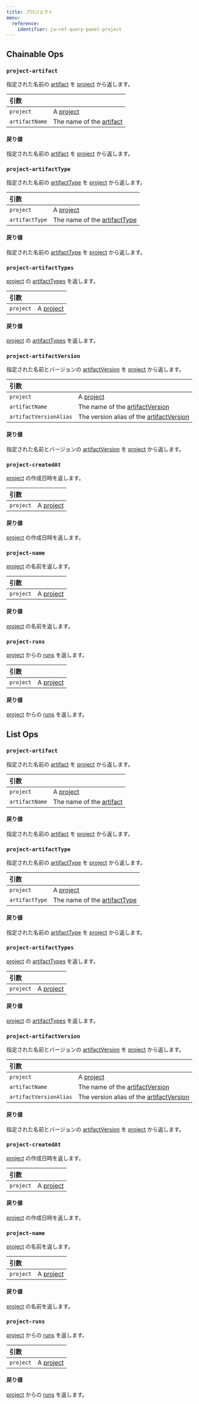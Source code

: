 ```yaml
---
title: プロジェクト
menu:
  reference:
    identifier: ja-ref-query-panel-project
---
```


## Chainable Ops
<h3 id="project-artifact"><code>project-artifact</code></h3>

指定された名前の [artifact](/ja/models/ref/query-panel/artifact/) を [project](/ja/models/ref/query-panel/project/) から返します。

| 引数 |  |
| :--- | :--- |
| `project` | A [project](/ja/models/ref/query-panel/project/) |
| `artifactName` | The name of the [artifact](/ja/models/ref/query-panel/artifact/) |

#### 戻り値
指定された名前の [artifact](/ja/models/ref/query-panel/artifact/) を [project](/ja/models/ref/query-panel/project/) から返します。

<h3 id="project-artifactType"><code>project-artifactType</code></h3>

指定された名前の [artifactType](/ja/models/ref/query-panel/artifact-type/) を [project](/ja/models/ref/query-panel/project/) から返します。

| 引数 |  |
| :--- | :--- |
| `project` | A [project](/ja/models/ref/query-panel/project/) |
| `artifactType` | The name of the [artifactType](/ja/models/ref/query-panel/artifact-type/) |

#### 戻り値
指定された名前の [artifactType](/ja/models/ref/query-panel/artifact-type/) を [project](/ja/models/ref/query-panel/project/) から返します。

<h3 id="project-artifactTypes"><code>project-artifactTypes</code></h3>

[project](/ja/models/ref/query-panel/project/) の [artifactTypes](/ja/models/ref/query-panel/artifact-type/) を返します。

| 引数 |  |
| :--- | :--- |
| `project` | A [project](/ja/models/ref/query-panel/project/) |

#### 戻り値
[project](/ja/models/ref/query-panel/project/) の [artifactTypes](/ja/models/ref/query-panel/artifact-type/) を返します。

<h3 id="project-artifactVersion"><code>project-artifactVersion</code></h3>

指定された名前とバージョンの [artifactVersion](/ja/models/ref/query-panel/artifact-version/) を [project](/ja/models/ref/query-panel/project/) から返します。

| 引数 |  |
| :--- | :--- |
| `project` | A [project](/ja/models/ref/query-panel/project/) |
| `artifactName` | The name of the [artifactVersion](/ja/models/ref/query-panel/artifact-version/) |
| `artifactVersionAlias` | The version alias of the [artifactVersion](/ja/models/ref/query-panel/artifact-version/) |

#### 戻り値
指定された名前とバージョンの [artifactVersion](/ja/models/ref/query-panel/artifact-version/) を [project](/ja/models/ref/query-panel/project/) から返します。

<h3 id="project-createdAt"><code>project-createdAt</code></h3>

[project](/ja/models/ref/query-panel/project/) の作成日時を返します。

| 引数 |  |
| :--- | :--- |
| `project` | A [project](/ja/models/ref/query-panel/project/) |

#### 戻り値
[project](/ja/models/ref/query-panel/project/) の作成日時を返します。

<h3 id="project-name"><code>project-name</code></h3>

[project](/ja/models/ref/query-panel/project/) の名前を返します。

| 引数 |  |
| :--- | :--- |
| `project` | A [project](/ja/models/ref/query-panel/project/) |

#### 戻り値
[project](/ja/models/ref/query-panel/project/) の名前を返します。

<h3 id="project-runs"><code>project-runs</code></h3>

[project](/ja/models/ref/query-panel/project/) からの [runs](/ja/models/ref/query-panel/run/) を返します。

| 引数 |  |
| :--- | :--- |
| `project` | A [project](/ja/models/ref/query-panel/project/) |

#### 戻り値
[project](/ja/models/ref/query-panel/project/) からの [runs](/ja/models/ref/query-panel/run/) を返します。

## List Ops
<h3 id="project-artifact"><code>project-artifact</code></h3>

指定された名前の [artifact](/ja/models/ref/query-panel/artifact/) を [project](/ja/models/ref/query-panel/project/) から返します。

| 引数 |  |
| :--- | :--- |
| `project` | A [project](/ja/models/ref/query-panel/project/) |
| `artifactName` | The name of the [artifact](/ja/models/ref/query-panel/artifact/) |

#### 戻り値
指定された名前の [artifact](/ja/models/ref/query-panel/artifact/) を [project](/ja/models/ref/query-panel/project/) から返します。

<h3 id="project-artifactType"><code>project-artifactType</code></h3>

指定された名前の [artifactType](/ja/models/ref/query-panel/artifact-type/) を [project](/ja/models/ref/query-panel/project/) から返します。

| 引数 |  |
| :--- | :--- |
| `project` | A [project](/ja/models/ref/query-panel/project/) |
| `artifactType` | The name of the [artifactType](/ja/models/ref/query-panel/artifact-type/) |

#### 戻り値
指定された名前の [artifactType](/ja/models/ref/query-panel/artifact-type/) を [project](/ja/models/ref/query-panel/project/) から返します。

<h3 id="project-artifactTypes"><code>project-artifactTypes</code></h3>

[project](/ja/models/ref/query-panel/project/) の [artifactTypes](/ja/models/ref/query-panel/artifact-type/) を返します。

| 引数 |  |
| :--- | :--- |
| `project` | A [project](/ja/models/ref/query-panel/project/) |

#### 戻り値
[project](/ja/models/ref/query-panel/project/) の [artifactTypes](/ja/models/ref/query-panel/artifact-type/) を返します。

<h3 id="project-artifactVersion"><code>project-artifactVersion</code></h3>

指定された名前とバージョンの [artifactVersion](/ja/models/ref/query-panel/artifact-version/) を [project](/ja/models/ref/query-panel/project/) から返します。

| 引数 |  |
| :--- | :--- |
| `project` | A [project](/ja/models/ref/query-panel/project/) |
| `artifactName` | The name of the [artifactVersion](/ja/models/ref/query-panel/artifact-version/) |
| `artifactVersionAlias` | The version alias of the [artifactVersion](/ja/models/ref/query-panel/artifact-version/) |

#### 戻り値
指定された名前とバージョンの [artifactVersion](/ja/models/ref/query-panel/artifact-version/) を [project](/ja/models/ref/query-panel/project/) から返します。

<h3 id="project-createdAt"><code>project-createdAt</code></h3>

[project](/ja/models/ref/query-panel/project/) の作成日時を返します。

| 引数 |  |
| :--- | :--- |
| `project` | A [project](/ja/models/ref/query-panel/project/) |

#### 戻り値
[project](/ja/models/ref/query-panel/project/) の作成日時を返します。

<h3 id="project-name"><code>project-name</code></h3>

[project](/ja/models/ref/query-panel/project/) の名前を返します。

| 引数 |  |
| :--- | :--- |
| `project` | A [project](/ja/models/ref/query-panel/project/) |

#### 戻り値
[project](/ja/models/ref/query-panel/project/) の名前を返します。

<h3 id="project-runs"><code>project-runs</code></h3>

[project](/ja/models/ref/query-panel/project/) からの [runs](/ja/models/ref/query-panel/run/) を返します。

| 引数 |  |
| :--- | :--- |
| `project` | A [project](/ja/models/ref/query-panel/project/) |

#### 戻り値
[project](/ja/models/ref/query-panel/project/) からの [runs](/ja/models/ref/query-panel/run/) を返します。